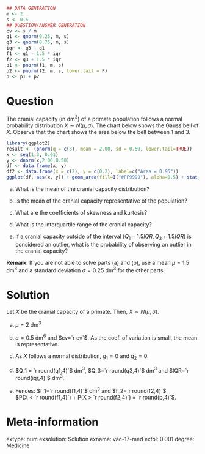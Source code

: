
```r
## DATA GENERATION
m <- 2
s <- 0.5
## QUESTION/ANSWER GENERATION
cv <- s / m
q1 <- qnorm(0.25, m, s)
q3 <- qnorm(0.75, m, s)
iqr <- q3 - q1
f1 <- q1 - 1.5 * iqr
f2 <- q3 + 1.5 * iqr
p1 <- pnorm(f1, m, s)
p2 <- pnorm(f2, m, s, lower.tail = F)
p <- p1 + p2
```

Question
========
The cranial capacity (in dm$^3$) of a primate population follows a normal probability distribution $X\sim N(\mu,\sigma)$. The chart below shows the Gauss bell of $X$. Observe that the chart shows the area below the bell between 1 and 3.

```r
library(ggplot2)
result <- (pnorm(q = c(3), mean = 2.00, sd = 0.50, lower.tail=TRUE))
x <- seq(1,3, 0.01)
y <- dnorm(x,2.00,0.50)
df <- data.frame(x, y)
df2 <- data.frame(x = c(2), y = c(0.2), label=c("Area = 0.95"))
ggplot(df, aes(x, y)) + geom_area(fill=I("#FF9999"), alpha=0.5) + stat_function(fun=dnorm, colour="#FF5555", args=list(mean=2.00, sd=0.50)) + xlab("Cranial capacity (dm³)") + ylab(expression(paste("Density"," ", italic(f(x))))) + scale_x_continuous(breaks=c(1,2,3), limits=c(0.5, 3.5)) + labs(title="Cranial capacity distribution") + geom_text(x = 2, y = 0.2, label="Area = 0.95") + theme_classic()
```


a. What is the mean of the cranial capacity distribution?

a. Is the mean of the cranial capacity representative of the population?

a. What are the coefficients of skewness and kurtosis?

a. What is the interquartile range of the cranial capacity?

a. If a cranial capacity outside of the interval $(Q_1-1.5IQR, Q_3+1.5IQR)$ is considered an outlier, what is the probability of observing an outlier in the cranial capacity?

**Remark**: If you are not able to solve parts (a) and (b), use a mean $\mu=1.5$ dm$^3$ and a standard deviation $\sigma=0.25$ dm$^3$ for the other parts.

Solution
========
Let $X$ be the cranial capacity of a primate. Then, $X\sim N(\mu, \sigma)$.

a. $\mu=2$ dm$^3$

a. $\sigma=0.5$ dm$^6$ and $cv=`r cv`$. As the coef. of variation is small, the mean is representative.

a. As $X$ follows a normal distribution, $g_1=0$ and $g_2=0$.

a. $Q_1 = `r round(q1,4)`$ dm$^3$, $Q_3=`r round(q3,4)`$ dm$^3$ and $IQR=`r round(iqr,4)`$ dm$^3$.

a. Fences: $f_1=`r round(f1,4)`$ dm$^3$ and $f_2=`r round(f2,4)`$.  
$P(X < `r round(f1,4)`) + P(X > `r round(f2,4)`) = `r round(p,4)`$.

Meta-information 
================
extype: num
exsolution: Solution
exname: vac-17-med
extol: 0.001
degree: Medicine
 
  
